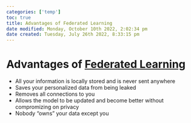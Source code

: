 ```yaml
---
categories: ['temp']
toc: true
title: Advantages of Federated Learning
date modified: Monday, October 10th 2022, 2:02:34 pm
date created: Tuesday, July 26th 2022, 8:33:15 pm
---
```


# Advantages of [Federated Learning](Federated%20Learning.qmd)
- All your information is locally stored and is never sent anywhere
- Saves your personalized data from being leaked
- Removes all connections to you
- Allows the model to be updated and become better without compromizing on privacy
- Nobody "owns" your data except you



